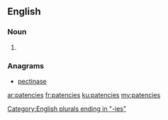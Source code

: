 ==English==

===Noun===
{{head|en|plural}}

# {{plural of|patency|lang=en|nocat=1}}

===Anagrams===
* [[pectinase#English|pectinase]]

[[Category:English plurals ending in "-ies"]]

[[ar:patencies]]
[[fr:patencies]]
[[ku:patencies]]
[[my:patencies]]